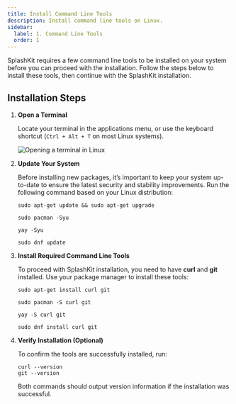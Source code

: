 ```yaml
---
title: Install Command Line Tools
description: Install command line tools on Linux.
sidebar:
  label: 1. Command Line Tools
  order: 1
---
```



SplashKit requires a few command line tools to be installed on your system before you can proceed with the installation. Follow the steps below to install these tools, then continue with the SplashKit installation.

## Installation Steps

<Steps>

1. **Open a Terminal**  

   Locate your terminal in the applications menu, or use the keyboard shortcut (`Ctrl + Alt + T` on most Linux systems).

   ![Opening a terminal in Linux](/gifs/linux/open-terminal.gif)

2. **Update Your System**  

   Before installing new packages, it’s important to keep your system up-to-date to ensure the latest security and stability improvements. Run the following command based on your Linux distribution:

   <Tabs syncKey="linux-distro">
   <TabItem label="Ubuntu/Debian">

   ```shell
   sudo apt-get update && sudo apt-get upgrade
   ```

   </TabItem>
   <TabItem label="Arch">
   <Tabs syncKey="package-manager">
   <TabItem label="With pacman">

   ```shell
   sudo pacman -Syu
   ```

   </TabItem>
   <TabItem label="With yay">

   ```shell
   yay -Syu
   ```

   </TabItem>
   </Tabs>
   </TabItem>
   <TabItem label="Fedora">

   ```shell
   sudo dnf update
   ```

   </TabItem>
   </Tabs>

3. **Install Required Command Line Tools**  

   To proceed with SplashKit installation, you need to have **curl** and **git** installed. Use your package manager to install these tools:

   <Tabs syncKey="linux-distro">
   <TabItem label="Ubuntu/Debian">

   ```shell
   sudo apt-get install curl git
   ```

   </TabItem>
   <TabItem label="Arch">
   <Tabs syncKey="package-manager">
   <TabItem label="With pacman">

   ```shell
   sudo pacman -S curl git
   ```

   </TabItem>
   <TabItem label="With yay">

   ```shell
   yay -S curl git
   ```

   </TabItem>
   </Tabs>
   </TabItem>
   <TabItem label="Fedora">

   ```shell
   sudo dnf install curl git
   ```

   </TabItem>
   </Tabs>

4. **Verify Installation (Optional)**  

   To confirm the tools are successfully installed, run:

   ```shell
   curl --version
   git --version
   ```

   Both commands should output version information if the installation was successful.

</Steps>
